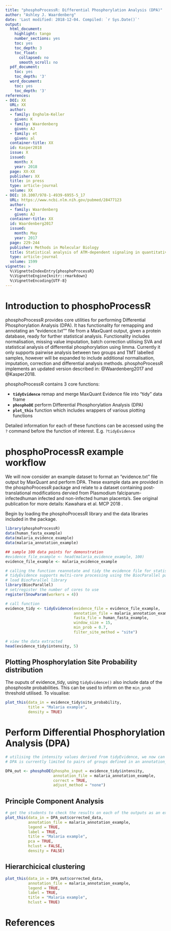 ```yaml
---
title: "phosphoProcessR: Differential Phosphorylation Analysis (DPA)"
author: "Ashley J. Waardenberg"
date: 'Last modified: 2018-12-04. Compiled: `r Sys.Date()`'
output:
  html_document:
    highlight: tango
    number_sections: yes
    toc: yes
    toc_depth: 3
    toc_float:
      collapsed: no
      smooth_scroll: no
  pdf_document:
    toc: yes
    toc_depth: '3'
  word_document:
    toc: yes
    toc_depth: '3'
references:
- DOI: XX
  URL: XX
  author:
  - family: Engholm-Keller
    given: K
  - family: Waardenberg
    given: AJ
  - family: et
    given: al
  container-title: XX
  id: Kasper2018
  issue: X
  issued:
    month: X
    year: 2018
  page: XX-XX
  publisher: XX
  title: in press
  type: article-journal
  volume: XX
- DOI: 10.1007/978-1-4939-6955-5_17
  URL: https://www.ncbi.nlm.nih.gov/pubmed/28477123
  author:
  - family: Waardenberg
    given: AJ
  container-title: XX
  id: Waardenberg2017
  issued:
    month: May
    year: 2017
  page: 229-244
  publisher: Methods in Molecular Biology
  title: Statistical analysis of ATM-dependent signaling in quantitative mass spectrometry phosphoproteomics
  type: article-journal
  volume: 1599
vignette: >
  %\VignetteIndexEntry{phosphoProcessR}
  %\VignetteEngine{knitr::rmarkdown}
  %\VignetteEncoding{UTF-8}
---
```


# Introduction to phosphoProcessR

phosphoProcessR provides core utilities for performing Differential Phosphorylation Analysis (DPA). It has functionality for remapping and annotating an "evidence.txt"" file from a MaxQuant output, given a protein database, ready for further statistical analysis. Functionality includes normalisation, missing value imputation, batch correction utilising SVA and statistical analysis of differential phosphorylation using limma. Currently it only supports pairwise analysis between two groups and TMT labelled samples, however will be expanded to include additional normalisation, imputation, correction and differential analysis methods. phosphoProcessR implements an updated version described in: @Waardenberg2017 and @Kasper2018.

phosphoProcessR contains 3 core functions:

+ **```tidyEvidence```** remap and merge MaxQuant Evidence file into "tidy" data frame
+ **```phosphoDE```** perform Differential Phosphorylation Analysis (DPA)
+ **```plot_this```** function which includes wrappers of various plotting functions

Detailed information for each of these functions can be accessed using the ```?``` command before the function of interest. E.g. ```?tidyEvidence```

# phosphoProcessR example workflow

We will now consider an example dataset to format an "evidence.txt" file output by MaxQuant and perform DPA. These example data are provided in the phosphoProcessR package and relate to a dataset containing post-translational modifications dervied from Plasmodium falciparum-infectedhuman infected and non-infected human placenta's. See original publication for more details: Kawahara et al. MCP 2018 \url{https://doi.org/10.1074/mcp.RA118.000907}.

Begin by loading the phosphoProcessR library and the data libraries included in the package.
```r
library(phosphoProcessR)
data(human_fasta_example)
data(malaria_evidence_example)
data(malaria_annotation_example)

## sample 100 data points for demonstration
#evidence_file_example <- head(malaria_evidence_example, 100)
evidence_file_example <- malaria_evidence_example

# calling the function reannotate and tidy the evidence file for statistical analysis
# tidyEvidence supports multi-core processing using the BiocParallel package:
# load BiocParallel library
library(BiocParallel)
# set/register the number of cores to use
register(SnowParam(workers = 4))

# call function
evidence_tidy <- tidyEvidence(evidence_file = evidence_file_example,
                              annotation_file = malaria_annotation_example,
                              fasta_file = human_fasta_example,
                              window_size = 15,
                              min_prob = 0.7,
                              filter_site_method = "site")

# view the data extracted
head(evidence_tidy$intensity, 5)

```

## Plotting Phosphorylation Site Probability distribution

The ouputs of evidence_tidy, using ```tidyEvidence()``` also include data of the phosphosite probabilities. This can be used to inform on the ```min_prob``` threshold utilised. To visualise:

```r
plot_this(data_in = evidence_tidy$site_probability,
          title = "Malaria example",
          density = TRUE)

```

# Perform Differential Phosphorylation Analysis (DPA)

```r

# utilising the intensity values derived from tidyEvidence, we now can perform DPA.
# DPA is currently limited to pairs of groups defined in an annotation_file.

DPA_out <- phosphoDE(phospho_input = evidence_tidy$intensity,
                     annotation_file = malaria_annotation_example,
                     correct = TRUE,
                     adjust_method = "none")


```

## Principle Component Analysis
```r

# get the students to check the results on each of the outputs as an exercise:
plot_this(data_in = DPA_out$corrected_data,
          annotation_file = malaria_annotation_example,
          legend = TRUE,
          label = TRUE,
          title = "Malaria example",
          pca = TRUE,
          hclust = FALSE,
          density = FALSE)
```

## Hierarchicical clustering

```r
plot_this(data_in = DPA_out$corrected_data,
          annotation_file = malaria_annotation_example,
          legend = TRUE,
          label = TRUE,
          title = "Malaria example",
          hclust = TRUE)
```

# References
